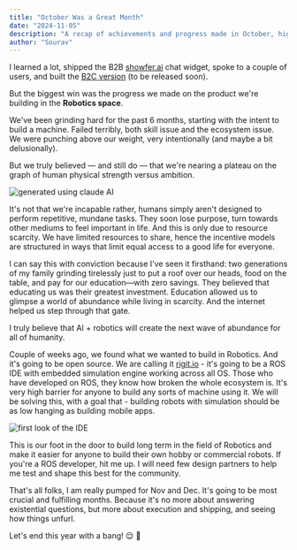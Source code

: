 ```yaml
---
title: "October Was a Great Month"
date: "2024-11-05"
description: "A recap of achievements and progress made in October, highlighting personal and professional milestones."
author: "Sourav"
---
```


I learned a lot, shipped the B2B [showfer.ai](http://showfer.ai/) chat widget, spoke to a couple of users, and built the [B2C version](https://x.com/sourav_bz/status/1849078040690835574) (to be released soon).

But the biggest win was the progress we made on the product we're building in the **Robotics space**.

We've been grinding hard for the past 6 months, starting with the intent to build a machine.
Failed terribly, both skill issue and the ecosystem issue.
We were punching above our weight, very intentionally (and maybe a bit delusionally).

But we truly believed — and still do — that we're nearing a plateau on the graph of human physical strength versus ambition.

![generated using claude AI](https://substack-post-media.s3.amazonaws.com/public/images/432d0635-6173-4039-abb6-184387a6971f_511x381.png)

It's not that we're incapable rather, humans simply aren't designed to perform repetitive, mundane tasks.
They soon lose purpose, turn towards other mediums to feel important in life.
And this is only due to resource scarcity.
We have limited resources to share, hence the incentive models are structured in ways that limit equal access to a good life for everyone.

I can say this with conviction because I've seen it firsthand: two generations of my family grinding tirelessly just to put a roof over our heads, food on the table, and pay for our education—with zero savings.
They believed that educating us was their greatest investment.
Education allowed us to glimpse a world of abundance while living in scarcity. And the internet helped us step through that gate.

I truly believe that AI + robotics will create the next wave of abundance for all of humanity.

Couple of weeks ago, we found what we wanted to build in Robotics. And it's going to be open source.
We are calling it [rigit.io](http://rigit.io/) - it's going to be a ROS IDE with embedded simulation engine working across all OS.
Those who have developed on ROS, they know how broken the whole ecosystem is. It's very high barrier for anyone to build any sorts of machine using it.
We will be solving this, with a goal that - building robots with simulation should be as low hanging as building mobile apps.

![first look of the IDE](https://substack-post-media.s3.amazonaws.com/public/images/3a767a2a-65d3-4e84-8eaa-7a186a2ea537_5760x3304.jpeg)

This is our foot in the door to build long term in the field of Robotics and make it easier for anyone to build their own hobby or commercial robots.
If you're a ROS developer, hit me up.
I will need few design partners to help me test and shape this best for the community.

That's all folks, I am really pumped for Nov and Dec.
It's going to be most crucial and fulfilling months.
Because it's no more about answering existential questions, but more about execution and shipping, and seeing how things unfurl.

Let's end this year with a bang! 😌 🚀
